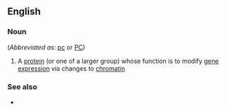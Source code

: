 ==English==

===Noun===
{{wikipedia|Polycomb-group proteins}}
{{en-noun|-}} (''Abbreviated as'': [[pc]] or [[PC]])

# {{lb|en|biochemistry}} A [[protein]] (or one of a larger group) whose function is to modify [[gene]] [[expression]] via changes to [[chromatin]]

===See also===
* {{l|en|trithorax}}